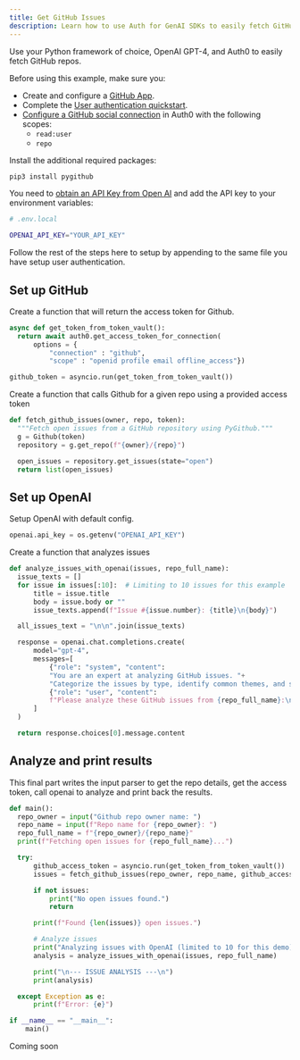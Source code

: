 ```yaml
---
title: Get GitHub Issues
description: Learn how to use Auth for GenAI SDKs to easily fetch GitHub repos.
---
```


Use your Python framework of choice, OpenAI GPT-4, and Auth0 to easily fetch GitHub repos.

<Tabs>
  <Tab title="Python" icon="python">
  <Card title="Prerequisites">
  Before using this example, make sure you:

- Create and configure a [GitHub App](https://docs.github.com/en/apps/creating-github-apps/about-creating-github-apps/about-creating-github-apps).
- Complete the [User authentication quickstart](/get-started/user-authentication).
- [Configure a GitHub social connection](https://marketplace.auth0.com/integrations/github-social-connection) in Auth0 with the following scopes:
  - `read:user`
  - `repo`

Install the additional required packages:

```bash
pip3 install pygithub
```

You need to [obtain an API Key from Open AI](https://platform.openai.com/api-keys) and add the API key to your environment variables:

```bash
# .env.local

OPENAI_API_KEY="YOUR_API_KEY"
```

  </Card>

Follow the rest of the steps here to setup by appending to the same file you have setup user authentication.

## Set up GitHub

Create a function that will return the access token for Github.

```python
async def get_token_from_token_vault():
  return await auth0.get_access_token_for_connection(
      options = {
          "connection" : "github",
          "scope" : "openid profile email offline_access"})

github_token = asyncio.run(get_token_from_token_vault())
```

Create a function that calls Github for a given repo using a provided access token

```python
def fetch_github_issues(owner, repo, token):
  """Fetch open issues from a GitHub repository using PyGithub."""
  g = Github(token)
  repository = g.get_repo(f"{owner}/{repo}")

  open_issues = repository.get_issues(state="open")
  return list(open_issues)
```

## Set up OpenAI

Setup OpenAI with default config.

```python
openai.api_key = os.getenv("OPENAI_API_KEY")
```

Create a function that analyzes issues

```python
def analyze_issues_with_openai(issues, repo_full_name):
  issue_texts = []
  for issue in issues[:10]:  # Limiting to 10 issues for this example
      title = issue.title
      body = issue.body or ""
      issue_texts.append(f"Issue #{issue.number}: {title}\n{body}")

  all_issues_text = "\n\n".join(issue_texts)

  response = openai.chat.completions.create(
      model="gpt-4",
      messages=[
          {"role": "system", "content":
          "You are an expert at analyzing GitHub issues. "+
          "Categorize the issues by type, identify common themes, and suggest priorities."},
          {"role": "user", "content":
          f"Please analyze these GitHub issues from {repo_full_name}:\n\n{all_issues_text}"}
      ]
  )

  return response.choices[0].message.content
```

## Analyze and print results

This final part writes the input parser to get the repo details, get the access token, call openai to analyze and print back the results.

```python
def main():
  repo_owner = input("Github repo owner name: ")
  repo_name = input(f"Repo name for {repo_owner}: ")
  repo_full_name = f"{repo_owner}/{repo_name}"
  print(f"Fetching open issues for {repo_full_name}...")

  try:
      github_access_token = asyncio.run(get_token_from_token_vault())
      issues = fetch_github_issues(repo_owner, repo_name, github_access_token)

      if not issues:
          print("No open issues found.")
          return

      print(f"Found {len(issues)} open issues.")

      # Analyze issues
      print("Analyzing issues with OpenAI (limited to 10 for this demo)...")
      analysis = analyze_issues_with_openai(issues, repo_full_name)

      print("\n--- ISSUE ANALYSIS ---\n")
      print(analysis)

  except Exception as e:
      print(f"Error: {e}")

if __name__ == "__main__":
    main()
```

  </Tab>
  <Tab title="Langchain" icon="https://mintlify-assets.b-cdn.net/auth0/langchain.svg" disabled={true}>
  Coming soon
  </Tab>
</Tabs>
